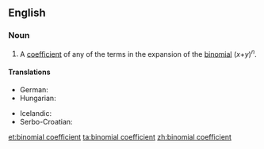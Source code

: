 ==English==

===Noun===
{{en-noun}}

# {{context|combinatorics|lang=en}} A [[coefficient]] of any of the terms in the expansion of the [[binomial]] (''x''+''y'')<sup>''n''</sup>.

====Translations====
{{trans-top|binomial coefficient}}
* German: {{t|de|Binominalkoeffizient|m}}
* Hungarian: {{t|hu|binomiális együttható}}
{{trans-mid}}
* Icelandic: {{t|is|tvíliðustuðull|m}}
* Serbo-Croatian: {{t|sh|binomni koeficijent|m}}
{{trans-bottom}}

[[et:binomial coefficient]]
[[ta:binomial coefficient]]
[[zh:binomial coefficient]]